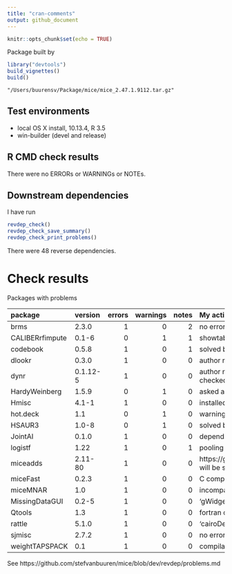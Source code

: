 ---
title: "cran-comments"
output: github_document
---

```{r setup, include=FALSE}
knitr::opts_chunk$set(echo = TRUE)
```

Package built by

```{r eval = FALSE}
library("devtools")
build_vignettes()
build()
```

`"/Users/buurensv/Package/mice/mice_2.47.1.9112.tar.gz"`

## Test environments

* local OS X install, 10.13.4, R 3.5
* win-builder (devel and release)

## R CMD check results

There were no ERRORs or WARNINGs or NOTEs.


## Downstream dependencies

I have run 

```{r eval=FALSE}
revdep_check()
revdep_check_save_summary()
revdep_check_print_problems()
```

There were 48 reverse dependencies.

# Check results

Packages with problems

|package         |version  | errors| warnings| notes| My actions
|:---------------|:--------|------:|--------:|-----:|:---------------------------------
|brms            |2.3.0    |      1|        0|     2| no error in brms 2.3.1 (SOLVED)
|CALIBERrfimpute |0.1-6    |      0|        1|     1| showtable() in simstudy_survival defunct - author noted
|codebook        |0.5.8    |      1|        0|     1| solved by change in md.pattern()
|dlookr          |0.3.0    |      1|        0|     0| author noted, not related to mice (SOLVED)
|dynr            |0.1.12-5 |      1|        0|     0| author noted, needs additional local installs, not further checked
|HardyWeinberg   |1.5.9    |      0|        1|     0| asked author whether error could be correct
|Hmisc           |4.1-1    |      1|        0|     0| installed by hand
|hot.deck        |1.1      |      0|        1|     0| warning unrelated to mice
|HSAUR3          |1.0-8    |      0|        1|     0| solved by reverting print.mira, broom naming, author noted 
|JointAI         |0.1.0    |      1|        0|     0| depends on external JAGS, not further checked
|logistf         |1.22     |      1|        0|     1| pooling code not compatible - author noted
|miceadds        |2.11-80  |      1|        0|     0| https://github.com/alexanderrobitzsch/miceadds/issues/6, will be solved in next release
|miceFast        |0.2.3    |      1|        0|     0| C compilation errors
|miceMNAR        |1.0      |      1|        0|     0| incompatible mice.impute.hecknorm(), author noted
|MissingDataGUI  |0.2-5    |      1|        0|     0| 'gWidgetsRGtk2', 'cairoDevice' not available
|Qtools          |1.3      |      1|        0|     0| fortran compilation errors, author noted
|rattle          |5.1.0    |      1|        0|     0| 'cairoDevice' not available
|sjmisc          |2.7.2    |      1|        0|     0| no errors found in sjmisc 2.7.2 (SOLVED)
|weightTAPSPACK  |0.1      |      1|        0|     0| compilation error in Rglpk

See https://github.com/stefvanbuuren/mice/blob/dev/revdep/problems.md
